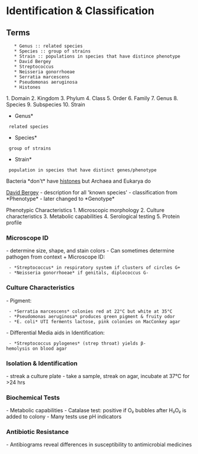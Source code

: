 = Identification & Classification =

== Terms ==
    * Genus :: related species
    * Species :: group of strains
    * Strain :: populations in species that have distince phenotype
    * David Bergey
    * Streptococcus
    * Neisseria gonorrhoeae
    * Serratia marcescens
    * Pseudomonas aeruginosa
    * Histones

1. Domain  
2. Kingdom  
3. Phylum  
4. Class  
5. Order  
6. Family  
7. Genus  
8. Species  
9. Subspecies  
10. Strain  

*Genus*  
  related species  

*Species*  
  group of strains  

*Strain*  
  population in species that have distinct genes/phenotype  

Bacteria *don't* have [[../../topics/Histones|histones]] but Archaea and Eukarya do

[[../../topics/David Bergey|David Bergey]] 
- description for all 'known species'  
- classification from *Phenotype*  
- later changed to *Genotype*  

Phenotypic Characteristics
1. Microscopic morphology
2. Culture characteristics
3. Metabolic capabilities
4. Serological testing
5. Protein profile

=== Microscope ID ===
- determine size, shape, and stain colors  
- Can sometimes determine pathogen from context + Microscope ID:  
  - *Streptococcus* in respiratory system if clusters of circles G+  
  - *Neisseria gonorrhoeae* if genitals, diplococcus G-  

=== Culture Characteristics ===
- Pigment:  
  - *Serratia marcescens* colonies red at 22°C but white at 35°C  
  - *Pseudomonas aeruginosa* produces green pigment & fruity odor  
  - *E. coli* UTI ferments lactose, pink colonies on MacConkey agar  
- Differential Media aids in Identification:  
  - *Streptococcus pylogenes* (strep throat) yields β-hemolysis on blood agar  

=== Isolation & Identification ===
- streak a culture plate  
- take a sample, streak on agar, incubate at 37°C for >24 hrs  

=== Biochemical Tests ===
- Metabolic capabilities  
- Catalase test: positive if O₂ bubbles after H₂O₂ is added to colony  
- Many tests use pH indicators  

=== Antibiotic Resistance ===
- Antibiograms reveal differences in susceptibility to antimicrobial medicines

